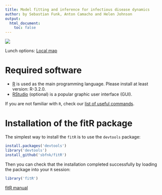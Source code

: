```yaml
---
title: Model fitting and inference for infectious disease dynamics
author: by Sebastian Funk, Anton Camacho and Helen Johnson
output:
  html_document:
    toc: false
---
```


![](external_fig/import/lshtm_cmmid.png)

Lunch options: [Local map](http://goo.gl/XEPxch) 

# Required software
* [R](http://cran.r-project.org) is used as the main programming language. Please install at least version: R-3.2.0.
* [RStudio](http://www.rstudio.com/products/rstudio/download/) (optional) is a popular graphic user interface (GUI).

If you are not familiar with `R`, check our [list of useful commands](slides/rintro.pdf).

# Installation of the fitR package

The simplest way to install the `fitR` is to use the `devtools` package:

```r
install.packages('devtools')
library('devtools')
install_github('sbfnk/fitR')
```

Then you can check that the installation completed successfully by loading the package into your `R` session:

```r
library('fitR')
```

[fitR manual](fitR.pdf)


<!-- [Further methods and packages](slides/further_slides.pdf) -->

<!-- [So what did happen on Tristan da Cunha?](slides/anton_talk.pdf) -->

<!-- [Modelling the Ebola outbreak in West Africa](slides/seb_talk.pdf) -->
 
